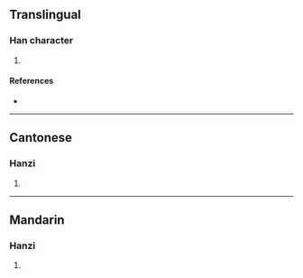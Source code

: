 {{character info/new}}
==Translingual==

===Han character===
{{Han char|rn=86|rad=火|as=07|sn=11|four=91861|canj=FMMR|ids=⿰火吾}}

# {{defn|Han|sort=火07}}

====References====
* {{Han ref|kx=0673.111|hdz=32203.120|uh=7110|ud=28944|bh=D651|bd=54865}}

----

==Cantonese==

===Hanzi===
{{yue-hanzi|jyut=|y=ng6}}

# {{defn|lang=yue|sort=火07}}

----

==Mandarin==

===Hanzi===
{{cmn-hanzi|pin=[[tāo]] ([[tao1]]), [[wù]] ([[wu4]])|wg=t'ao<sup>1</sup>, wu<sup>4</sup>}}

# {{defn|lang=cmn|sort=火07}}